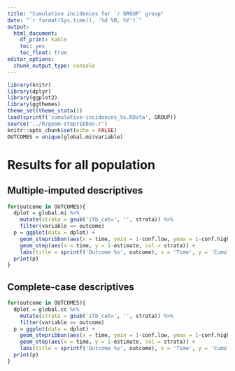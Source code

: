 ```yaml
---
title: "Cumulative incidences for `r GROUP` group"
date: "`r format(Sys.time(), '%d %B, %Y')`"
output: 
  html_document: 
    df_print: kable
    toc: yes
    toc_float: true
editor_options: 
  chunk_output_type: console
---
```


```r
library(knitr)
library(dplyr)
library(ggplot2)
library(ggthemes)
theme_set(theme_stata())
load(sprintf('cumulative-incidences_%s.RData', GROUP))
source('../R/geom-stepribbon.r')
knitr::opts_chunk$set(echo = FALSE)
OUTCOMES = unique(global.mi$variable)
```

# Results for all population

## Multiple-imputed descriptives

```r
for(outcome in OUTCOMES){
  dplot = global.mi %>%
    mutate(strata = gsub('itb_cat=', '', strata)) %>%
    filter(variable == outcome)
  p = ggplot(data = dplot) +
    geom_stepribbon(aes(x = time, ymin = 1-conf.low, ymax = 1-conf.high, y = 1-estimate, fill = strata), col = NA, alpha = 0.25) + 
    geom_step(aes(x = time, y = 1-estimate, col = strata)) +
    labs(title = sprintf('Outcome %s', outcome), x = 'Time', y = 'Cumulative incidence', fill = 'ABI \ncategories', col = 'ABI \ncategories')
  print(p)
}
```

## Complete-case descriptives

```r
for(outcome in OUTCOMES){
  dplot = global.cc %>%
    mutate(strata = gsub('itb_cat=', '', strata)) %>% 
    filter(variable == outcome)
  p = ggplot(data = dplot) +
    geom_stepribbon(aes(x = time, ymin = 1-conf.low, ymax = 1-conf.high, y = 1-estimate, fill = strata), col = NA, alpha = 0.25) + 
    geom_step(aes(x = time, y = 1-estimate, col = strata)) +
    labs(title = sprintf('Outcome %s', outcome), x = 'Time', y = 'Cumulative incidence', fill = 'ABI \ncategories', col = 'ABI \ncategories')
  print(p)
}
```
